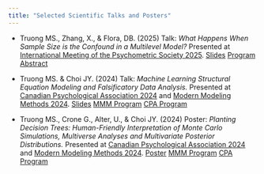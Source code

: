 ```yaml
---
title: "Selected Scientific Talks and Posters"
---
```


-   Truong MS., Zhang, X., & Flora, DB. (2025) Talk: *What Happens When Sample Size is the Confound in a Multilevel Model?* Presented at [International Meeting of the Psychometric Society 2025](https://www.psychometricsociety.org/imps-2025). 
[Slides](pdf/IMPS_2025_MTruong_July_11_2025.pdf){.btn .btn-outline-primary .btn .btn-page-header .btn-xs role="button"}
[Program](pdf/imps-2025-final-program.pdf){.btn .btn-outline-primary .btn .btn-page-header .btn-xs role="button"}
[Abstract](pdf/imps2025-abstracts.pdf){.btn .btn-outline-primary .btn .btn-page-header .btn-xs role="button"}

-   Truong MS. & Choi JY. (2024) Talk: *Machine Learning Structural Equation Modeling and Falsificatory Data Analysis.* Presented at [Canadian Psychological Association 2024](https://cpa.ca/docs/File/Convention/2024/Abstract%20Book%202024-v1.2.pdf) and [Modern Modeling Methods 2024](https://modeling.uconn.edu/mmm-2024-archive/). 
[Slides](pdf/MMM2024 Talk.pdf){.btn .btn-outline-primary .btn .btn-page-header .btn-xs role="button"}
[MMM Program](pdf/M3_2024_Program_06-24-2024.pdf){.btn .btn-outline-primary .btn .btn-page-header .btn-xs role="button"}
[CPA Program](pdf/CPA_Abstract Book 2024-v1.2.pdf){.btn .btn-outline-primary .btn .btn-page-header .btn-xs role="button"}

-   Truong MS., Crone G., Alter, U., & Choi JY. (2024) Poster: *Planting Decision Trees: Human-Friendly Interpretation of Monte Carlo Simulations, Multiverse Analyses and Multivariate Posterior Distributions.* Presented at [Canadian Psychological Association 2024](https://cpa.ca/docs/File/Convention/2024/Abstract%20Book%202024-v1.2.pdf) and [Modern Modeling Methods 2024](https://modeling.uconn.edu/mmm-2024-archive/). 
[Poster](pdf/CPA_MMM_2024_Poster.pdf){.btn .btn-outline-primary .btn .btn-page-header .btn-xs role="button"}
[MMM Program](pdf/M3_2024_Program_06-24-2024.pdf){.btn .btn-outline-primary .btn .btn-page-header .btn-xs role="button"}
[CPA Program](pdf/CPA_Abstract Book 2024-v1.2.pdf){.btn .btn-outline-primary .btn .btn-page-header .btn-xs role="button"}
